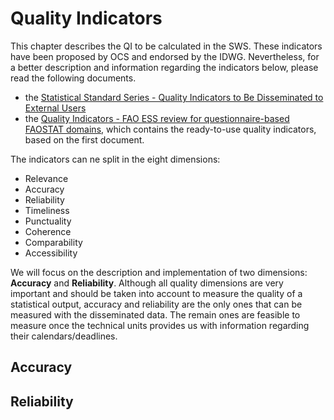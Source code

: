 # **Quality Indicators** {#qualityIndicators}

This chapter describes the QI to be calculated in the SWS. These indicators have been proposed by OCS and endorsed by the IDWG. Nevertheless, for a better description and information regarding the indicators below, please read the following documents.

- the [Statistical Standard Series - Quality Indicators to Be Disseminated to External Users](http://intranet.fao.org/fileadmin/user_upload/scp/SSS_Quality_Indicators__rev20201201_.pdf) 
- the [Quality Indicators - FAO ESS review for questionnaire-based FAOSTAT domains](documentation/Quality_indicators_DRAFT_v20190628 (003).docx), which contains the ready-to-use quality indicators, based on the first document.

The indicators can ne split in the eight dimensions:

- Relevance
- Accuracy
- Reliability
- Timeliness
- Punctuality
- Coherence
- Comparability
- Accessibility

We will focus on the description and implementation of two dimensions: **Accuracy** and **Reliability**. Although all quality dimensions are very important and should be taken into account to measure the quality of a statistical output, accuracy and reliability are the only ones that can be measured with the disseminated data. The remain ones are feasible to measure once the technical units provides us with information regarding their calendars/deadlines.

## Accuracy

## Reliability



